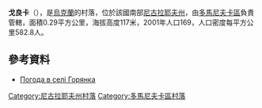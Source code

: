 {{coord|47|31|46|N|31|6|9|E|scale:100000|display=title}}

'''戈良卡'''（{{lang-uk|Горянка}}），是[[烏克蘭|烏克蘭]]的村落，位於該國南部[[尼古拉耶夫州|尼古拉耶夫州]]，由[[多馬尼夫卡區|多馬尼夫卡區]]負責管轄，面積0.29平方公里，海拔高度117米，2001年人口169，人口密度每平方公里582.8人。

==參考資料==
* [http://weather.in.ua/ua/nikolaevskaja/5725 Погода в селі Горянка] {{Wayback|url=http://weather.in.ua/ua/nikolaevskaja/5725 |date=20160606140736 }}

[[Category:尼古拉耶夫州村落|Category:尼古拉耶夫州村落]]
[[Category:多馬尼夫卡區村落|Category:多馬尼夫卡區村落]]


{{Mykolaiv-geo-stub}}